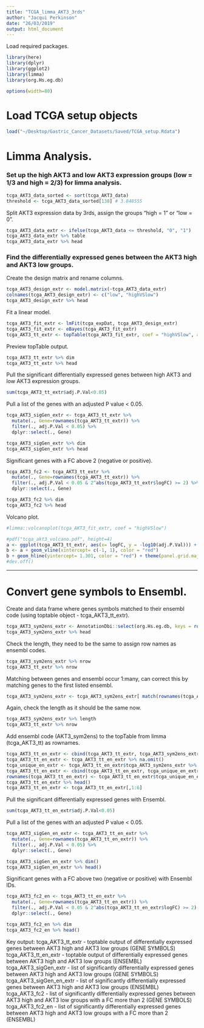 ```yaml
---
title: "TCGA_limma_AKT3_3rds"
author: "Jacqui Perkinson"
date: "26/03/2019"
output: html_document
---
```


Load required packages.

```r
library(here)
library(dplyr)
library(ggplot2)
library(limma)
library(org.Hs.eg.db)

options(width=80)
```

# Load TCGA setup objects

```r
load("~/Desktop/Gastric_Cancer_Datasets/Saved/TCGA_setup.Rdata")
```

# Limma Analysis.

### Set up the high AKT3 and low AKT3 expression groups (low = 1/3 and high = 2/3) for limma analysis.

```r
tcga_AKT3_data_sorted <- sort(tcga_AKT3_data)
threshold <- tcga_AKT3_data_sorted[138] # 3.848555
```

Split AKT3 expression data by 3rds, assign the groups "high = 1" or "low = 0".

```r
tcga_AKT3_data_extr <- ifelse(tcga_AKT3_data <= threshold, "0", "1")
tcga_AKT3_data_extr %>% table
tcga_AKT3_data_extr %>% head
```

### Find the differentially expressed genes between the AKT3 high and AKT3 low groups.

Create the design matrix and rename columns.

```r
tcga_AKT3_design_extr <- model.matrix(~tcga_AKT3_data_extr)
colnames(tcga_AKT3_design_extr) <- c("low", "highVSlow")
tcga_AKT3_design_extr %>% head
```

Fit a linear model.

```r
tcga_AKT3_fit_extr <- lmFit(tcga_expDat, tcga_AKT3_design_extr)
tcga_AKT3_fit_extr <- eBayes(tcga_AKT3_fit_extr)
tcga_AKT3_tt_extr <- topTable(tcga_AKT3_fit_extr, coef = "highVSlow", adjust = "BH", n = nrow(tcga_expDat))
```

Preview topTable output.

```r
tcga_AKT3_tt_extr %>% dim
tcga_AKT3_tt_extr %>% head
```

Pull the significant differentially expressed genes between high AKT3 and low AKT3 expression groups.

```r
sum(tcga_AKT3_tt_extr$adj.P.Val<0.05)
```

Pull a list of the genes with an adjusted P value < 0.05.

```r
tcga_AKT3_sigGen_extr <- tcga_AKT3_tt_extr %>%  
  mutate(., Gene=rownames(tcga_AKT3_tt_extr)) %>% 
  filter(., adj.P.Val < 0.05) %>% 
  dplyr::select(., Gene)

tcga_AKT3_sigGen_extr %>% dim
tcga_AKT3_sigGen_extr %>% head
```

Significant genes with a FC above 2 (negative or positive).

```r
tcga_AKT3_fc2 <- tcga_AKT3_tt_extr %>%  
  mutate(., Gene=rownames(tcga_AKT3_tt_extr)) %>% 
  filter(., adj.P.Val < 0.05 & 2^abs(tcga_AKT3_tt_extr$logFC) >= 2) %>% 
  dplyr::select(., Gene)

tcga_AKT3_fc2 %>% dim
tcga_AKT3_fc2 %>% head
```

Volcano plot.

```r
#limma::volcanoplot(tcga_AKT3_fit_extr, coef = "highVSlow")

#pdf("tcga_akt3_volcano.pdf", height=4)
a <- ggplot(tcga_AKT3_tt_extr, aes(x= logFC, y = -log10(adj.P.Val))) + geom_point(alpha=1, size=0.5) + xlab("log2 fold change") + ylab("-log10 (adjusted p-value)") + xlim(-4.5, 4.5)
b <- a + geom_vline(xintercept= c(-1, 1), color = "red")
b + geom_hline(yintercept= 1.301, color = "red") + theme(panel.grid.major = element_blank(), panel.grid.minor = element_blank(), panel.background = element_blank(), axis.line = element_line(colour = "black"))
#dev.off()
```

----------------------------------------------------------------------------------------------------------------------------------------------------------

# Convert gene symbols to Ensembl.

Create and data frame where genes symbols matched to their ensembl code (using toptable object - tcga_AKT3_tt_extr).

```r
tcga_AKT3_sym2ens_extr <- AnnotationDbi::select(org.Hs.eg.db, keys = rownames(tcga_AKT3_tt_extr), columns = "ENSEMBL", keytype = "SYMBOL", multiVals ='first')
tcga_AKT3_sym2ens_extr %>% head
```

Check the length, they need to be the same to assign row names as ensembl codes.

```r
tcga_AKT3_sym2ens_extr %>% nrow
tcga_AKT3_tt_extr %>% nrow
```

Matching between genes and ensembl occur 1:many, can correct this by matching genes to the first listed ensembl.

```r
tcga_AKT3_sym2ens_extr <- tcga_AKT3_sym2ens_extr[ match(rownames(tcga_AKT3_tt_extr), tcga_AKT3_sym2ens_extr[,1]) ,2]
```

Again, check the length as it should be the same now.

```r
tcga_AKT3_sym2ens_extr %>% length
tcga_AKT3_tt_extr %>% nrow
```

Add ensembl code (AKT3_sym2ens) to the topTable from limma (tcga_AKT3_tt) as rownames.

```r
tcga_AKT3_tt_en_extr <- cbind(tcga_AKT3_tt_extr, tcga_AKT3_sym2ens_extr)
tcga_AKT3_tt_en_extr <- tcga_AKT3_tt_en_extr %>% na.omit()
tcga_unique_en_extr <- tcga_AKT3_tt_en_extr$tcga_AKT3_sym2ens_extr %>% as.character %>% make.unique()
tcga_AKT3_tt_en_extr <- cbind(tcga_AKT3_tt_en_extr, tcga_unique_en_extr)
rownames(tcga_AKT3_tt_en_extr) <- tcga_AKT3_tt_en_extr$tcga_unique_en_extr
tcga_AKT3_tt_en_extr %>% head()
tcga_AKT3_tt_en_extr <- tcga_AKT3_tt_en_extr[,1:6]
```

Pull the significant differentially expressed genes with Ensembl.

```r
sum(tcga_AKT3_tt_en_extr$adj.P.Val<0.05)
```

Pull a list of the genes with an adjusted P value < 0.05.

```r
tcga_AKT3_sigGen_en_extr <- tcga_AKT3_tt_en_extr %>%  
  mutate(., Gene=rownames(tcga_AKT3_tt_en_extr)) %>% 
  filter(., adj.P.Val < 0.05) %>% 
  dplyr::select(., Gene)

tcga_AKT3_sigGen_en_extr %>% dim()
tcga_AKT3_sigGen_en_extr %>% head()
```

Significant genes with a FC above two (negative or positive) with Ensembl IDs.

```r
tcga_AKT3_fc2_en <- tcga_AKT3_tt_en_extr %>%  
  mutate(., Gene=rownames(tcga_AKT3_tt_en_extr)) %>% 
  filter(., adj.P.Val < 0.05 & 2^abs(tcga_AKT3_tt_en_extr$logFC) >= 2) %>% 
  dplyr::select(., Gene)

tcga_AKT3_fc2_en %>% dim
tcga_AKT3_fc2_en %>% head()
```



Key output:
tcga_AKT3_tt_extr - toptable output of differentially expressed genes between AKT3 high and AKT3 low groups (GENE SYMBOLS)
tcga_AKT3_tt_en_extr - toptable output of differentially expressed genes between AKT3 high and AKT3 low groups (ENSEMBL)
tcga_AKT3_sigGen_extr - list of significantly differentially expressed genes between AKT3 high and AKT3 low groups (GENE SYMBOLS)
tcga_AKT3_sigGen_en_extr - list of significantly differentially expressed genes between AKT3 high and AKT3 low groups (ENSEMBL)
tcga_AKT3_fc2 - list of significantly differentially expressed genes between AKT3 high and AKT3 low groups with a FC more than 2 (GENE SYMBOLS)
tcga_AKT3_fc2_en - list of significantly differentially expressed genes between AKT3 high and AKT3 low groups with a FC more than 2 (ENSEMBL)
